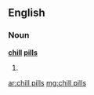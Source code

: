 ==English==

===Noun===
'''[[chill]] [[pill]]s'''

# {{plural of|[[chill pill]]}}

[[ar:chill pills]]
[[mg:chill pills]]